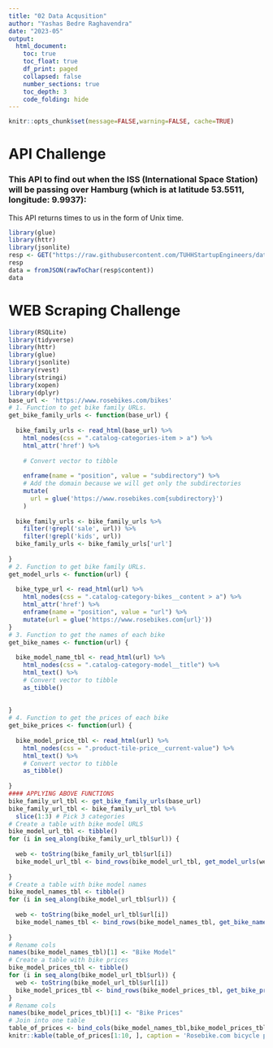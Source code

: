 ```yaml
---
title: "02 Data Acqusition"
author: "Yashas Bedre Raghavendra"
date: "2023-05"
output:
  html_document:
    toc: true
    toc_float: true
    df_print: paged
    collapsed: false
    number_sections: true
    toc_depth: 3
    code_folding: hide
---
```


```r
knitr::opts_chunk$set(message=FALSE,warning=FALSE, cache=TRUE)
```

# API Challenge 
### This API to find out when the ISS (International Space Station) will be passing over Hamburg (which is at latitude 53.5511, longitude: 9.9937):
This API returns times to us in the form of Unix time.

```r
library(glue)
library(httr)
library(jsonlite)
resp <- GET("https://raw.githubusercontent.com/TUHHStartupEngineers/dat_sci_ss20/master/03/bike_data.json", query = list(lat =53.5511, lon = 9.9937))
resp
data = fromJSON(rawToChar(resp$content))
data

```
# WEB Scraping Challenge

```r
library(RSQLite)
library(tidyverse)
library(httr)
library(glue)
library(jsonlite)
library(rvest)
library(stringi)
library(xopen)
library(dplyr)
base_url <- 'https://www.rosebikes.com/bikes'
# 1. Function to get bike family URLs.
get_bike_family_urls <- function(base_url) {
  
  bike_family_urls <- read_html(base_url) %>%
    html_nodes(css = ".catalog-categories-item > a") %>%
    html_attr('href') %>%
    
    # Convert vector to tibble
    
    enframe(name = "position", value = "subdirectory") %>%
    # Add the domain because we will get only the subdirectories
    mutate(
      url = glue('https://www.rosebikes.com{subdirectory}')
    ) 
  
  bike_family_urls <- bike_family_urls %>% 
    filter(!grepl('sale', url)) %>%
    filter(!grepl('kids', url))
  bike_family_urls <- bike_family_urls['url']
  
}
# 2. Function to get bike family URLs.
get_model_urls <- function(url) {
  
  bike_type_url <- read_html(url) %>%
    html_nodes(css = ".catalog-category-bikes__content > a") %>%
    html_attr('href') %>%
    enframe(name = "position", value = "url") %>%
    mutate(url = glue('https://www.rosebikes.com{url}')) 
}
# 3. Function to get the names of each bike 
get_bike_names <- function(url) {
  
  bike_model_name_tbl <- read_html(url) %>%
    html_nodes(css = ".catalog-category-model__title") %>%
    html_text() %>%
    # Convert vector to tibble
    as_tibble()
    
  
}
# 4. Function to get the prices of each bike 
get_bike_prices <- function(url) {
  
  bike_model_price_tbl <- read_html(url) %>%
    html_nodes(css = ".product-tile-price__current-value") %>%
    html_text() %>%
    # Convert vector to tibble
    as_tibble()
  
}
#### APPLYING ABOVE FUNCTIONS
bike_family_url_tbl <- get_bike_family_urls(base_url)
bike_family_url_tbl <- bike_family_url_tbl %>%
  slice(1:3) # Pick 3 categories
# Create a table with bike model URLS
bike_model_url_tbl <- tibble()
for (i in seq_along(bike_family_url_tbl$url)) {
  
  web <- toString(bike_family_url_tbl$url[i])
  bike_model_url_tbl <- bind_rows(bike_model_url_tbl, get_model_urls(web))
  
}
# Create a table with bike model names
bike_model_names_tbl <- tibble()
for (i in seq_along(bike_model_url_tbl$url)) {
  
  web <- toString(bike_model_url_tbl$url[i])
  bike_model_names_tbl <- bind_rows(bike_model_names_tbl, get_bike_names(web))
  
}
# Rename cols
names(bike_model_names_tbl)[1] <- "Bike Model"
# Create a table with bike prices
bike_model_prices_tbl <- tibble()
for (i in seq_along(bike_model_url_tbl$url)) {
  web <- toString(bike_model_url_tbl$url[i])
  bike_model_prices_tbl <- bind_rows(bike_model_prices_tbl, get_bike_prices(web))
}
# Rename cols
names(bike_model_prices_tbl)[1] <- "Bike Prices"
# Join into one table
table_of_prices <- bind_cols(bike_model_names_tbl,bike_model_prices_tbl)
knitr::kable(table_of_prices[1:10, ], caption = 'Rosebike.com bicycle prices')
```
